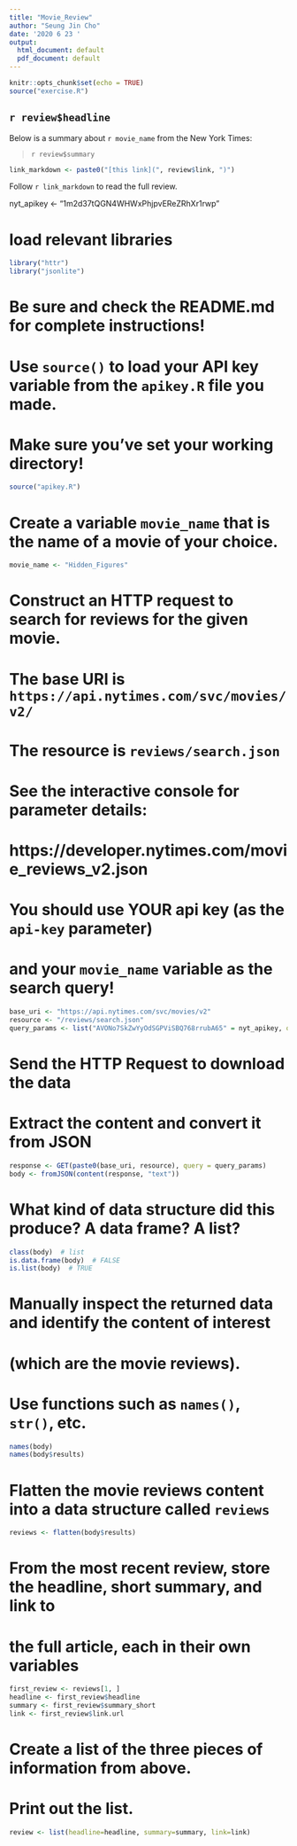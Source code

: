 ---
title: "Movie_Review"
author: "Seung Jin Cho"
date: '2020 6 23 '
output:
  html_document: default
  pdf_document: default
---

```{r setup, include=FALSE}
knitr::opts_chunk$set(echo = TRUE)
source("exercise.R")
```

## `r review$headline`

Below is a summary about `r movie_name` from the New York Times:

> `r review$summary`
```{r link, echo = FALSE}
link_markdown <- paste0("[this link](", review$link, ")")
```

Follow `r link_markdown` to read the full review.


nyt_apikey <- "1m2d37tQGN4WHWxPhjpvEReZRhXr1rwp"

# load relevant libraries
```{r}
library("httr")
library("jsonlite")
```



# Be sure and check the README.md for complete instructions!


# Use `source()` to load your API key variable from the `apikey.R` file you made.
# Make sure you've set your working directory!
```{r}
source("apikey.R")
```


# Create a variable `movie_name` that is the name of a movie of your choice.
```{r}
movie_name <- "Hidden_Figures"
```

# Construct an HTTP request to search for reviews for the given movie.
# The base URI is `https://api.nytimes.com/svc/movies/v2/`
# The resource is `reviews/search.json`
# See the interactive console for parameter details:
#   https://developer.nytimes.com/movie_reviews_v2.json
#
# You should use YOUR api key (as the `api-key` parameter)
# and your `movie_name` variable as the search query!
```{r}
base_uri <- "https://api.nytimes.com/svc/movies/v2"
resource <- "/reviews/search.json"
query_params <- list("AVONo7SkZwYyOdSGPViSBQ768rrubA65" = nyt_apikey, query = Hidden_Figures)
```

# Send the HTTP Request to download the data
# Extract the content and convert it from JSON
```{r}
response <- GET(paste0(base_uri, resource), query = query_params)
body <- fromJSON(content(response, "text"))
```

# What kind of data structure did this produce? A data frame? A list?
```{r}
class(body)  # list
is.data.frame(body)  # FALSE
is.list(body)  # TRUE
```

# Manually inspect the returned data and identify the content of interest 
# (which are the movie reviews).
# Use functions such as `names()`, `str()`, etc.
```{r}
names(body)
names(body$results)
```


# Flatten the movie reviews content into a data structure called `reviews`

```{r}
reviews <- flatten(body$results)
```


# From the most recent review, store the headline, short summary, and link to
# the full article, each in their own variables

```{r}
first_review <- reviews[1, ]
headline <- first_review$headline
summary <- first_review$summary_short
link <- first_review$link.url
```


# Create a list of the three pieces of information from above. 
# Print out the list.
```{r}
review <- list(headline=headline, summary=summary, link=link)
```
